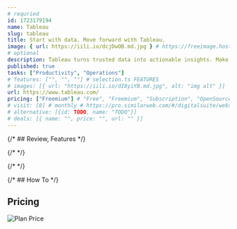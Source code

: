 ```yaml
---
# requried
id: 1723179194
name: Tableau
slug: tableau
title: Start with data. Move forward with Tableau.
image: { url: https://iili.io/dcjDwOB.md.jpg } # https://freeimage.host/
# optional
description: Tableau turns trusted data into actionable insights. Make better decisions every time with an intuitive, AI-powered analytics platform.
published: true
tasks: ["Productivity", "Operations"]
# features: ["", "", ""] # selection.ts FEATURES
# images: [{ url: "https://iili.io/dI8yiYB.md.jpg", alt: "img alt" }]
url: https://www.tableau.com/
pricing: ["Freemium"] # "Free", "Freemium", "Subscription", "OpenSource", "Paid"
# visit: [0] # monthly # https://pro.similarweb.com/#/digitalsuite/websiteanalysis/home
# alternative: [{id: TODO, name: "TODO"}]
# deals: [{ name: "", price: "", url: "" }]
---
```


{/* ## Review, Features */}

{/* <DetailYoutube videoId="" startTime={0} /> */}

{/* <Twitters ids=[] /> */}

{/* ## How To */}

## Pricing

<Img
  src="https://p140.p3.n0.cdn.zight.com/items/E0uOGxgk/090fdbdd-cff9-4a96-be1f-a898a3886b39.jpg"
  alt="Plan Price"
/>
